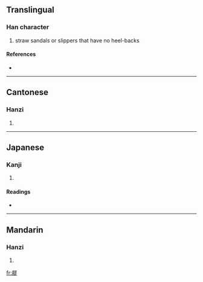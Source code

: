 ==Translingual==

===Han character===
{{Han char|rn=44|rad=尸|as=11|sn=14|four=7728<sub>1</sub>|canj=尸竹人人 (SHOO)}}

# straw sandals or slippers that have no heel-backs

====References====
* {{Han ref|kx=0303.350|dkj=07791|dj=0601.290|hdz=20979.180|uh=5C63|ud=23651|bh=E1A2|bd=57762}}

----

==Cantonese==

===Hanzi===
{{yue-hanzi|jyut=|y=saai2}}

# {{defn|Cantonese}}

----

==Japanese==

===Kanji===
{{ja-kanji|grade=|rs=尸11}}

# {{defn|Japanese}}

====Readings====
* {{ja-readings|on=[[し]] (shi)|kun=[[ぞうり]] (zouri)}}

----

==Mandarin==

===Hanzi===
{{cmn-hanzi|pin=[[xǐ]] ([[xi3]])|wg=hsi<sup>3</sup>}}

# {{defn|Mandarin}}

[[fr:屣]]